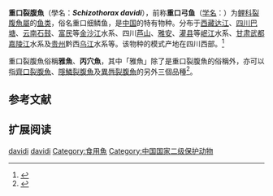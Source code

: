 {{Speciesbox
| name = 重口裂腹魚
| status = 
| status_system = 
| image = 
| genus = Schizothorax
| species = davidi
| authority = 
}}

'''重口裂腹魚'''（學名：'''''Schizothorax davidi'''''），前称'''重口弓鱼'''（[[学名|学名]]：{{lang|la|''Racoma davidi''}}）为[[鲤科|鲤科]][[裂腹魚屬|裂腹魚屬]]的[[鱼类|鱼类]]，俗名重口细鳞鱼，是[[中国|中国]]的特有物种。分布于[[西藏|西藏]][[达江|达江]]、[[四川|四川]][[巴塘|巴塘]]、[[云南|云南]][[石鼓|石鼓]]、[[富民|富民]]等[[金沙江|金沙江]]水系、四川[[芦山|芦山]]、[[雅安|雅安]]、[[灌县|灌县]]等[[岷江|岷江]]水系、[[甘肃|甘肃]][[武都|武都]][[嘉陵江|嘉陵江]]水系及[[贵州|贵州]]黔西[[乌江|乌江]]水系等。该物种的模式产地在四川西部。<ref name='id6215'>{{cite web| url =http://www.bioinfo.cn/db05/BjdwSpecies.php?action=view&id=6215| title =重口弓鱼| work =中国动物物种编目数据库| publisher =中国科学院微生物研究所| author =中国科学院动物研究所| accessdate =2009-04-11| deadurl =yes| archiveurl =https://web.archive.org/web/20160305033210/http://www.bioinfo.cn/db05/BjdwSpecies.php?action=view&id=6215| archivedate =2016-03-05}}</ref>

重口裂腹魚俗稱'''雅魚'''、'''丙穴魚'''，其中「雅魚」除了是重口裂腹魚的俗稱外，亦可以指[[齊口裂腹魚|齊口裂腹魚]]、[[隱鱗裂腹魚|隱鱗裂腹魚]]及[[異唇裂腹魚|異唇裂腹魚]]的另外三個品種<ref>{{cite web|url=http://www.nmg.xinhuanet.com/nmgwq/2007-01/30/content_9183514.htm|title=四川特色美食|last=|first=|coauthors=|date=2007-01-30|publisher=[[中俄蒙資訊網|中俄蒙資訊網]]|accessdate=2012-06-23|deadurl=yes|archiveurl=https://web.archive.org/web/20120512043224/http://www.nmg.xinhuanet.com/nmgwq/2007-01/30/content_9183514.htm|archivedate=2012-05-12}}</ref>。

== 参考文献 ==
{{reflist}}

== 扩展阅读 ==
{{refbegin}}
{{wikispecies-inline|Schizothorax davidi|重口裂腹鱼}}
{{refend}}

{{鯉形目小作品}}
{{Taxonbar|from=Q3764868}}
[[Category:弓鱼属|davidi]]
[[Category:裂腹鱼属|davidi]]
[[Category:食用魚|Category:食用魚]]
[[Category:中国国家二级保护动物|Category:中国国家二级保护动物]]
